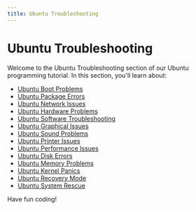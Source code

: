 ```yaml
---
title: Ubuntu Troubleshooting
---
```


# Ubuntu Troubleshooting

Welcome to the Ubuntu Troubleshooting section of our Ubuntu programming tutorial. In this section, you'll learn about:

- [Ubuntu Boot Problems](./0-ubuntu-boot-problems.mdx)
- [Ubuntu Package Errors](./1-ubuntu-package-errors.mdx)
- [Ubuntu Network Issues](./2-ubuntu-network-issues.mdx)
- [Ubuntu Hardware Problems](./3-ubuntu-hardware-problems.mdx)
- [Ubuntu Software Troubleshooting](./4-ubuntu-software-troubleshooting.mdx)
- [Ubuntu Graphical Issues](./5-ubuntu-graphical-issues.mdx)
- [Ubuntu Sound Problems](./6-ubuntu-sound-problems.mdx)
- [Ubuntu Printer Issues](./7-ubuntu-printer-issues.mdx)
- [Ubuntu Performance Issues](./8-ubuntu-performance-issues.mdx)
- [Ubuntu Disk Errors](./9-ubuntu-disk-errors.mdx)
- [Ubuntu Memory Problems](./10-ubuntu-memory-problems.mdx)
- [Ubuntu Kernel Panics](./11-ubuntu-kernel-panics.mdx)
- [Ubuntu Recovery Mode](./12-ubuntu-recovery-mode.mdx)
- [Ubuntu System Rescue](./13-ubuntu-system-rescue.mdx)

Have fun coding!